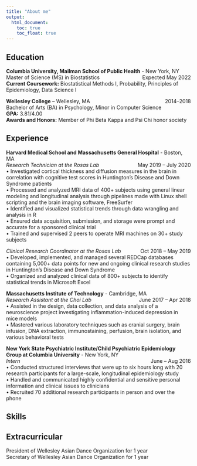 ```yaml
---
title: "About me"
output: 
  html_document:
    toc: true
    toc_float: true
---
```


## Education

**Columbia University, Mailman School of Public Health** - New York, NY [Expected May 2022]{style="float:right"}  
Master of Science (MS) in Biostatistics  		
**Current Coursework:** Biostatistical Methods I, Probability, Principles of Epidemiology, Data Science I 

**Wellesley College** – Wellesley, MA [2014–2018]{style="float:right"}    
Bachelor of Arts (BA) in Psychology, Minor in Computer Science  
**GPA:** 3.81/4.00  
**Awards and Honors:** Member of Phi Beta Kappa and Psi Chi honor society


## Experience

**Harvard Medical School and Massachusetts General Hospital** - Boston, MA  
*Research Technician at the Rosas Lab* [May 2019 – July 2020]{style="float:right"}  
•	Investigated cortical thickness and diffusion measures in the brain in correlation with cognitive test scores in Huntington’s Disease and Down Syndrome patients   
•	Processed and analyzed MRI data of 400+ subjects using general linear modeling and longitudinal analysis through pipelines made with Linux shell scripting and the brain imaging software, FreeSurfer  
•	Identified and visualized statistical trends through data wrangling and analysis in R  
•	Ensured data acquisition, submission, and storage were prompt and accurate for a sponsored clinical trial  
•	Trained and supervised 2 peers to operate MRI machines on 30+ study subjects  

*Clinical Research Coordinator at the Rosas Lab* [Oct 2018 – May 2019]{style="float:right"}  
•	Developed, implemented, and managed several REDCap databases containing 5,000+ data points for new and ongoing clinical research studies in Huntington’s Disease and Down Syndrome  
•	Organized and analyzed clinical data of 800+ subjects to identify statistical trends in Microsoft Excel  

**Massachusetts Institute of Technology** - Cambridge, MA	  
*Research Assistant at the Choi Lab* [June 2017 – Apr 2018]{style="float:right"}    
•	Assisted in the design, data collection, and data analysis of a neuroscience project investigating inflammation-induced depression in mice models  
•	Mastered various laboratory techniques such as cranial surgery, brain infusion, DNA extraction, immunostaining, perfusion, brain isolation, and various behavioral tests 

**New York State Psychiatric Institute/Child Psychiatric Epidemiology Group at Columbia University** - New York, NY  
*Intern* 	[June – Aug 2016]{style="float:right"}  
•	Conducted structured interviews that were up to six hours long with 20 research participants for a large-scale, longitudinal epidemiology study  
•	Handled and communicated highly confidential and sensitive personal information and clinical issues to clinicians  
•	Recruited 70 additional research participants in person and over the phone


## Skills


## Extracurricular

President of Wellesley Asian Dance Organization for 1 year  
Secretary of Wellesley Asian Dance Organization for 1 year